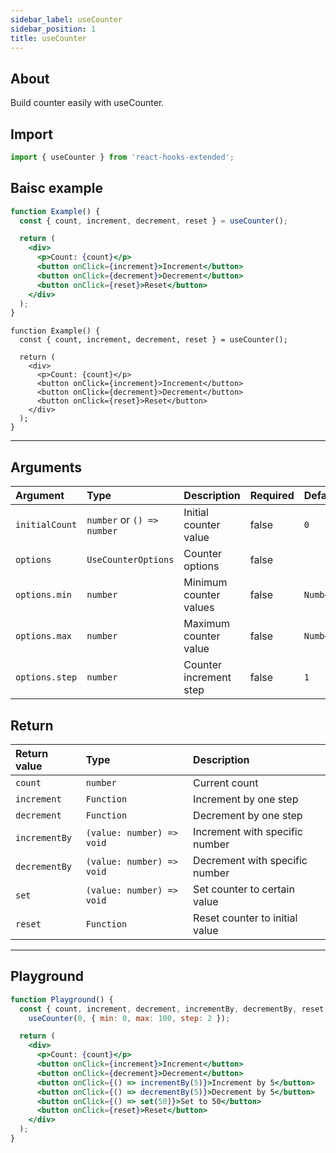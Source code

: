 ```yaml
---
sidebar_label: useCounter
sidebar_position: 1
title: useCounter
---
```



## About

Build counter easily with useCounter.

## Import

```javascript
import { useCounter } from 'react-hooks-extended';
```

## Baisc example

<Tabs groupId="lng">
  <TabItem value="javascript" label="JavaScript">

```jsx
function Example() {
  const { count, increment, decrement, reset } = useCounter();

  return (
    <div>
      <p>Count: {count}</p>
      <button onClick={increment}>Increment</button>
      <button onClick={decrement}>Decrement</button>
      <button onClick={reset}>Reset</button>
    </div>
  );
}
```

  </TabItem>
  <TabItem value="typescript" label="TypeScript">

```tsx
function Example() {
  const { count, increment, decrement, reset } = useCounter();

  return (
    <div>
      <p>Count: {count}</p>
      <button onClick={increment}>Increment</button>
      <button onClick={decrement}>Decrement</button>
      <button onClick={reset}>Reset</button>
    </div>
  );
}
```

  </TabItem>

</Tabs>

---

## Arguments

| Argument       | Type                       | Description            | Required | Default value             |
| :------------- | :------------------------- | :--------------------- | :------- | :------------------------ |
| `initialCount` | `number` or `() => number` | Initial counter value  | false    | `0`                       |
| `options`      | `UseCounterOptions`        | Counter options        | false    |                           |
| `options.min`  | `number`                   | Minimum counter values | false    | `Number.MIN_SAFE_INTEGER` |
| `options.max`  | `number`                   | Maximum counter value  | false    | `Number.MAX_SAFE_INTEGER` |
| `options.step` | `number`                   | Counter increment step | false    | `1`                       |

## Return

| Return value  | Type                      | Description                    |
| :------------ | :------------------------ | :----------------------------- |
| `count`       | `number`                  | Current count                  |
| `increment`   | `Function`                | Increment by one step          |
| `decrement`   | `Function`                | Decrement by one step          |
| `incrementBy` | `(value: number) => void` | Increment with specific number |
| `decrementBy` | `(value: number) => void` | Decrement with specific number |
| `set`         | `(value: number) => void` | Set counter to certain value   |
| `reset`       | `Function`                | Reset counter to initial value |

---

## Playground

```jsx live
function Playground() {
  const { count, increment, decrement, incrementBy, decrementBy, reset, set } =
    useCounter(0, { min: 0, max: 100, step: 2 });

  return (
    <div>
      <p>Count: {count}</p>
      <button onClick={increment}>Increment</button>
      <button onClick={decrement}>Decrement</button>
      <button onClick={() => incrementBy(5)}>Increment by 5</button>
      <button onClick={() => decrementBy(5)}>Decrement by 5</button>
      <button onClick={() => set(50)}>Set to 50</button>
      <button onClick={reset}>Reset</button>
    </div>
  );
}
```
